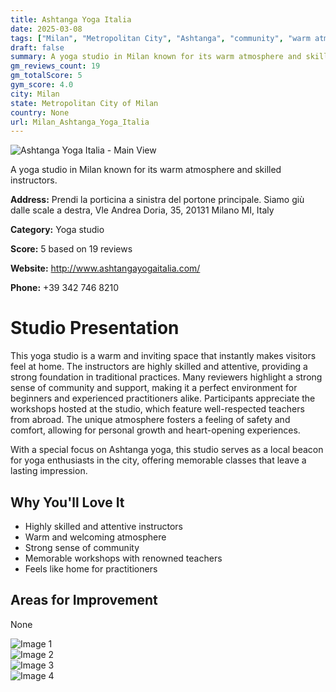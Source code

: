 ```yaml
---
title: Ashtanga Yoga Italia
date: 2025-03-08
tags: ["Milan", "Metropolitan City", "Ashtanga", "community", "warm atmosphere", "Milan"]  
draft: false
summary: A yoga studio in Milan known for its warm atmosphere and skilled instructors.
gm_reviews_count: 19
gm_totalScore: 5
gym_score: 4.0
city: Milan
state: Metropolitan City of Milan
country: None
url: Milan_Ashtanga_Yoga_Italia
---
```


<div className="aspect-[16/9] relative my-8">
  <img 
    src="https://lh5.googleusercontent.com/p/AF1QipPTefxRym1hAUZzRXRMWxcPQgTYGRmmY2sRyO-E=w1920-h1080-k-no"
    alt="Ashtanga Yoga Italia - Main View"
    className="object-cover absolute inset-0 w-full h-full rounded-lg"
  />
</div>

A yoga studio in Milan known for its warm atmosphere and skilled instructors.

**Address:** Prendi la porticina a sinistra del portone principale. Siamo giù dalle scale a destra, Vle Andrea Doria, 35, 20131 Milano MI, Italy

**Category:** Yoga studio

**Score:** 5 based on 19 reviews

**Website:** http://www.ashtangayogaitalia.com/

**Phone:** +39 342 746 8210

# Studio Presentation

This yoga studio is a warm and inviting space that instantly makes visitors feel at home. The instructors are highly skilled and attentive, providing a strong foundation in traditional practices. Many reviewers highlight a strong sense of community and support, making it a perfect environment for beginners and experienced practitioners alike. Participants appreciate the workshops hosted at the studio, which feature well-respected teachers from abroad. The unique atmosphere fosters a feeling of safety and comfort, allowing for personal growth and heart-opening experiences.

With a special focus on Ashtanga yoga, this studio serves as a local beacon for yoga enthusiasts in the city, offering memorable classes that leave a lasting impression.

## Why You'll Love It

- Highly skilled and attentive instructors
- Warm and welcoming atmosphere
- Strong sense of community
- Memorable workshops with renowned teachers
- Feels like home for practitioners

## Areas for Improvement

None

<div className="grid grid-cols-1 xl:grid-cols-2 gap-4 my-8">
<div className="aspect-[4/3] relative"><img src="https://lh5.googleusercontent.com/p/AF1QipMLFLtZk9QRCq96hMx0EmrBqrbxuTXi6lJ6-krp=w1920-h1080-k-no" alt="Image 1" className="object-cover absolute inset-0 w-full h-full rounded-lg" /></div>
<div className="aspect-[4/3] relative"><img src="https://lh5.googleusercontent.com/p/AF1QipMBXHc0qM1kWabWU7adDQ0K5D3kkJ4TziD3_x4l=w1920-h1080-k-no" alt="Image 2" className="object-cover absolute inset-0 w-full h-full rounded-lg" /></div>
<div className="aspect-[4/3] relative"><img src="https://lh5.googleusercontent.com/p/AF1QipP2lPn-bPFhJS6rXHZNgJt0SpTtYisTNhxghtSd=w1920-h1080-k-no" alt="Image 3" className="object-cover absolute inset-0 w-full h-full rounded-lg" /></div>
<div className="aspect-[4/3] relative"><img src="https://lh5.googleusercontent.com/p/AF1QipMrteL1Akw_OMI7UjMGFtjLHB9VgBe8St3p95qf=w1920-h1080-k-no" alt="Image 4" className="object-cover absolute inset-0 w-full h-full rounded-lg" /></div>
</div>